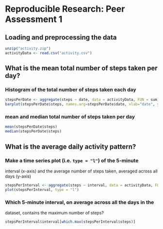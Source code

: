 Reproducible Research: Peer Assessment 1
========================================


## Loading and preprocessing the data
```r
unzip("activity.zip")
activityData <- read.csv("activity.csv")
```

## What is the mean total number of steps taken per day?

### Histogram of the total number of steps taken each day

```r
stepsPerDate <- aggregate(steps ~ date, data = activityData, FUN = sum)
barplot(stepsPerDate$steps, names.arg=stepsPerDate$date, xlab="date", ylab="steps")
```

### **mean** and **median** total number of steps taken per day

```r
mean(stepsPerDate$steps)
median(stepsPerDate$steps)
```


## What is the average daily activity pattern?

### Make a time series plot (i.e. `type = "l"`) of the 5-minute
   interval (x-axis) and the average number of steps taken, averaged
   across all days (y-axis)

```r
stepsPerInterval <- aggregate(steps ~ interval, data = activityData, FUN = mean)
plot(stepsPerInterval, type = "l")
```

### Which 5-minute interval, on average across all the days in the
   dataset, contains the maximum number of steps?

```r
stepsPerInterval$interval[which.max(stepsPerInterval$steps)]
```

